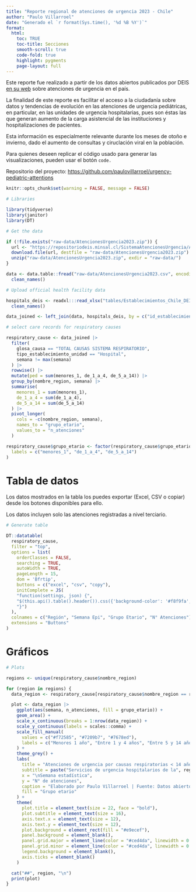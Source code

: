 ```yaml
---
title: "Reporte regional de atenciones de urgencia 2023 - Chile"
author: "Paulo Villarroel"
date: "Generado el `r format(Sys.time(), '%d %B %Y')`"
format:
  html:
    toc: TRUE
    toc-title: Secciones
    smooth-scroll: true
    code-fold: true
    highlight: pygments
    page-layout: full
---
```


Este reporte fue realizado a partir de los datos abiertos publicados por DEIS [en su web](https://deis.minsal.cl/) sobre atenciones de urgencia en el país. <br>

La finalidad de este reporte es facilitar el acceso a la ciudadanía sobre datos y tendencias de evolución en las atenciones de urgencia pediátricas, en particular, en las unidades de urgencia hospitalarias, pues son éstas las que generan aumento de la carga asistencial de las instituciones y hospitalizaciones de pacientes. <br>

Esta información es especialmente relevante durante los meses de otoño e invierno, dado el aumento de consultas y ciruclación viral en la población. <br>

Para quienes deseen replicar el código usado para generar las visualizaciones, pueden usar el botón `code.`

Repositorio del proyecto: <https://github.com/paulovillarroel/urgency-pediatric-attentions> <br>

```r
knitr::opts_chunk$set(warning = FALSE, message = FALSE)
```

```r
# Libraries

library(tidyverse)
library(janitor)
library(DT)

# Get the data

if (!file.exists("raw-data/AtencionesUrgencia2023.zip")) {
  url <- "https://repositoriodeis.minsal.cl/SistemaAtencionesUrgencia/AtencionesUrgencia2023.zip"
  download.file(url, destfile = "raw-data/AtencionesUrgencia2023.zip")
  unzip("raw-data/AtencionesUrgencia2023.zip", exdir = "raw-data/")
}

data <- data.table::fread("raw-data/AtencionesUrgencia2023.csv", encoding = "Latin-1") |>
  clean_names()

# Upload official health facility data

hospitals_deis <- readxl:::read_xlsx("tables/Establecimientos_Chile_DEIS.xlsx", skip = 1) |> 
  clean_names()

data_joined <- left_join(data, hospitals_deis, by = c("id_establecimiento" = "codigo_antiguo"))

# select care records for respiratory causes 

respiratory_cause <- data_joined |>
  filter(
    glosa_causa == "TOTAL CAUSAS SISTEMA RESPIRATORIO",
    tipo_establecimiento_unidad == "Hospital",
    semana != max(semana)
  ) |>
  rowwise() |>
  mutate(ped = sum(menores_1, de_1_a_4, de_5_a_14)) |>
  group_by(nombre_region, semana) |>
  summarise(
    menores_1 = sum(menores_1),
    de_1_a_4 = sum(de_1_a_4),
    de_5_a_14 = sum(de_5_a_14)
  ) |>
  pivot_longer(
    cols = -c(nombre_region, semana),
    names_to = "grupo_etario",
    values_to = "n_atenciones"
  )

respiratory_cause$grupo_etario <- factor(respiratory_cause$grupo_etario,
  labels = c("menores_1", "de_1_a_4", "de_5_a_14")
)
```

# Tabla de datos

Los datos mostrados en la tabla los puedes exportar (Excel, CSV o copiar) desde los botones disponibles para ello.

Los datos incluyen solo las atenciones registradas a nivel terciario.

```r
# Generate table

DT::datatable(
  respiratory_cause,
  filter = "top",
  options = list(
    orderClasses = FALSE,
    searching = TRUE,
    autoWidth = TRUE,
    pageLength = 15,
    dom = 'Bfrtip',
    buttons = c("excel", "csv", "copy"),
    initComplete = JS(
    "function(settings, json) {",
    "$(this.api().table().header()).css({'background-color': '#f8f9fa', 'color': '#2b2d42'});",
    "}")
  ),
  colnames = c("Región", "Semana Epi", "Grupo Etario", "N° Atenciones"),
  extensions = "Buttons"
)

```

# Gráficos

```r
# Plots

regions <- unique(respiratory_cause$nombre_region)

for (region in regions) {
  data_region <- respiratory_cause[respiratory_cause$nombre_region == region, ]

  plot <- data_region |>
    ggplot(aes(semana, n_atenciones, fill = grupo_etario)) +
    geom_area() +
    scale_x_continuous(breaks = 1:nrow(data_region)) +
    scale_y_continuous(labels = scales::comma) +
    scale_fill_manual(
      values = c("#f72585", "#7209b7", "#7678ed"),
      labels = c("Menores 1 año", "Entre 1 y 4 años", "Entre 5 y 14 años")
    ) +
    theme_grey() +
    labs(
      title = "Atenciones de urgencia por causas respiratorias < 14 años. 2023",
      subtitle = paste("Servicios de urgencia hospitalarios de la", region, "\n"),
      x = "\nSemana estadística",
      y = "N° de atenciones",
      caption = "Elaborado por Paulo Villarroel | Fuente: Datos abiertos DEIS",
      fill = "Grupo etario"
    ) +
    theme(
      plot.title = element_text(size = 22, face = "bold"),
      plot.subtitle = element_text(size = 16),
      axis.text.x = element_text(size = 12),
      axis.text.y = element_text(size = 12),
      plot.background = element_rect(fill = "#e9ecef"),
      panel.background = element_blank(),
      panel.grid.major = element_line(color = "#ced4da", linewidth = 0.2),
      panel.grid.minor = element_line(color = "#ced4da", linewidth = 0.2),
      legend.background = element_blank(),
      axis.ticks = element_blank()
    )

  cat("##", region, "\n")
  print(plot)
}
```

